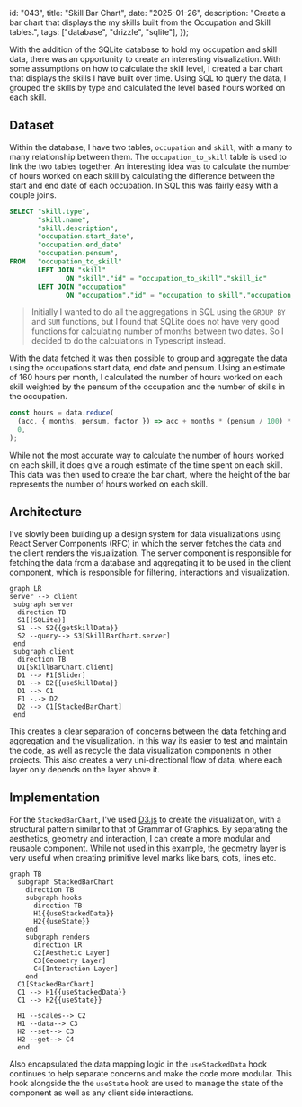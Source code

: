   id: "043",
  title: "Skill Bar Chart",
  date: "2025-01-26",
  description:
    "Create a bar chart that displays the my skills built from the Occupation and Skill tables.",
  tags: ["database", "drizzle", "sqlite"],
});

With the addition of the SQLite database to hold my occupation and skill data,
there was an opportunity to create an interesting visualization. With some
assumptions on how to calculate the skill level, I created a bar chart that
displays the skills I have built over time. Using SQL to query the data, I
grouped the skills by type and calculated the level based hours worked on each
skill.


<div className="h-120">
  <SkillBarChart />
</div>

## Dataset

Within the database, I have two tables, `occupation` and `skill`, with a many to
many relationship between them. The `occupation_to_skill` table is used to link
the two tables together. An interesting idea was to calculate the number of
hours worked on each skill by calculating the difference between the start and
end date of each occupation. In SQL this was fairly easy with a couple joins.

```sql
SELECT "skill.type",
       "skill.name",
       "skill.description",
       "occupation.start_date",
       "occupation.end_date"
       "occupation.pensum",
FROM   "occupation_to_skill"
       LEFT JOIN "skill"
              ON "skill"."id" = "occupation_to_skill"."skill_id"
       LEFT JOIN "occupation"
              ON "occupation"."id" = "occupation_to_skill"."occupation_id"
```

> Initially I wanted to do all the aggregations in SQL using the `GROUP BY` and
> `SUM` functions, but I found that SQLite does not have very good functions for
> calculating number of months between two dates. So I decided to do the
> calculations in Typescript instead.

With the data fetched it was then possible to group and aggregate the data using
the occupations start data, end date and pensum. Using an estimate of 160 hours
per month, I calculated the number of hours worked on each skill weighted by the
pensum of the occupation and the number of skills in the occupation.

```typescript
const hours = data.reduce(
  (acc, { months, pensum, factor }) => acc + months * (pensum / 100) * 160 * factor,
  0,
);
```

While not the most accurate way to calculate the number of hours worked on each
skill, it does give a rough estimate of the time spent on each skill. This data
was then used to create the bar chart, where the height of the bar represents
the number of hours worked on each skill.

## Architecture

I've slowly been building up a design system for data visualizations using React
Server Components (RFC) in which the server fetches the data and the client
renders the visualization. The server component is responsible for fetching the
data from a database and aggregating it to be used in the client component,
which is responsible for filtering, interactions and visualization.

```mermaid
graph LR
server --> client
 subgraph server
  direction TB
  S1[(SQLite)]
  S1 --> S2{{getSkillData}}
  S2 --query--> S3[SkillBarChart.server]
 end
 subgraph client
  direction TB
  D1[SkillBarChart.client]
  D1 --> F1[Slider]
  D1 --> D2{{useSkillData}}
  D1 --> C1
  F1 -.-> D2
  D2 --> C1[StackedBarChart]
 end
```

This creates a clear separation of concerns between the data fetching and
aggregation and the visualization. In this way its easier to test and maintain
the code, as well as recycle the data visualization components in other
projects. This also creates a very uni-directional flow of data, where each
layer only depends on the layer above it.

## Implementation

For the `StackedBarChart`, I've used [D3.js](https://d3js.org/) to create the
visualization, with a structural pattern similar to that of Grammar of Graphics.
By separating the aesthetics, geometry and interaction, I can create a more
modular and reusable component. While not used in this example, the geometry
layer is very useful when creating primitive level marks like bars, dots, lines
etc.

```mermaid
graph TB
  subgraph StackedBarChart
    direction TB
    subgraph hooks
      direction TB
      H1{{useStackedData}}
      H2{{useState}}
    end
    subgraph renders
      direction LR
      C2[Aesthetic Layer]
      C3[Geometry Layer]
      C4[Interaction Layer]
    end
  C1[StackedBarChart]
  C1 --> H1{{useStackedData}}
  C1 --> H2{{useState}}

  H1 --scales--> C2
  H1 --data--> C3
  H2 --set--> C3
  H2 --get--> C4
  end
```

Also encapsulated the data mapping logic in the `useStackedData` hook continues
to help separate concerns and make the code more modular. This hook alongside
the the `useState` hook are used to manage the state of the component as well as
any client side interactions.
